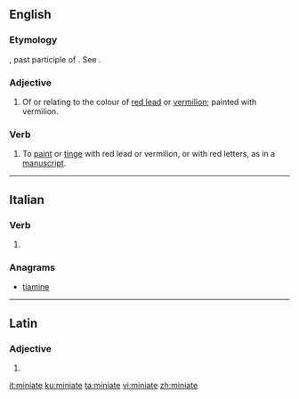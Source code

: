 ==English==

===Etymology===
{{etyl|la|en}} {{lena}} {{m|la|miniatus}}, past participle of {{m|la|miniare}}. See {{m|en|minium}}.

===Adjective===
{{en-adj}}

# Of or relating to the colour of [[red lead]] or [[vermilion]]; painted with vermilion.

===Verb===
{{en-verb|miniat}}

# To [[paint]] or [[tinge]] with red lead or vermilion, or with red letters, as in a [[manuscript]].
#: {{rfquotek|T. Wharton}}

{{Webster 1913}}

----

==Italian==

===Verb===
{{head|it|verb form}}

# {{inflection of|minare||2|p|pres|subj|lang=it}}

===Anagrams===
* [[tiamine#Italian|tiamine]]

----

==Latin==

===Adjective===
{{la-adj-form|miniāte}}

# {{inflection of|miniātus||voc|m|s|lang=la}}

[[it:miniate]]
[[ku:miniate]]
[[ta:miniate]]
[[vi:miniate]]
[[zh:miniate]]